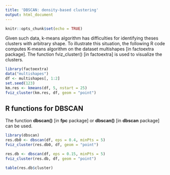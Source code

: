 ```yaml
---
title: 'DBSCAN: density-based clustering'
output: html_document
---
```


```r
knitr::opts_chunk$set(echo = TRUE)
```

Given such data, k-means algorithm has difficulties for identifying theses clusters with arbitrary shape. To illustrate this situation, the following R code computes K-means algorithm on the dataset multishapes [in factoextra package]. The function fviz_cluster() [in factoextra] is used to visualize the clusters.

```r
library(factoextra)
data("multishapes")
df <- multishapes[, 1:2]
set.seed(123)
km.res <- kmeans(df, 5, nstart = 25)
fviz_cluster(km.res, df, geom = "point")
```

## R functions for DBSCAN
The function **dbscan()** [in **fpc** package] or **dbscan()** [in **dbscan** package] can be used.

```r
library(dbscan)
res.db0 <- dbscan(df, eps = 0.4, minPts = 5)
fviz_cluster(res.db0, df, geom = "point")

res.db <- dbscan(df, eps = 0.15, minPts = 5)
fviz_cluster(res.db, df, geom = "point")

table(res.db$cluster)
```
